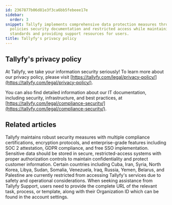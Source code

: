```yaml
---
id: 2367877b06d81e3f3ca6bb5febeee17e
sidebar:
  order: 3
snippet: Tallyfy implements comprehensive data protection measures through privacy
  policies security documentation and restricted access while maintaining compliance
  standards and providing support resources for users.
title: Tallyfy's privacy policy
---
```


## Tallyfy's privacy policy

At Tallyfy, we take your information security seriously! To learn more about our privacy policy, please visit [https://tallyfy.com/legal/privacy-policy/](https://tallyfy.com/legal/privacy-policy/).

You can also find detailed information about our IT documentation, including security, infrastructure, and best practices, at [https://tallyfy.com/legal/compliance-security/](https://tallyfy.com/legal/compliance-security/).


## Related articles
<CardGrid>
<LinkTitleCard header="<b>Miscellaneous > Terms & legals</b>" href="/products/pro/miscellaneous/terms-legals/" > Tallyfy maintains robust security measures with multiple compliance certifications, encryption protocols, and enterprise-grade features including SOC 2 attestation, GDPR compliance, and free SSO implementation. </LinkTitleCard>
<LinkTitleCard header="<b>Tracking And Tasks > Protect Sensitive Data</b>" href="/products/pro/tracking-and-tasks/how-can-i-protect-sensitive-data-in-tallyfy/" > Sensitive data should be stored in secure, restricted-access systems with proper authorization controls to maintain confidentiality and protect customer information. </LinkTitleCard>
<LinkTitleCard header="<b>Terms Legals > Country restrictions</b>" href="/products/pro/miscellaneous/terms-legals/is-your-country-blocked-from-using-tallyfy/" > Certain countries including Cuba, Iran, Syria, North Korea, Libya, Sudan, Somalia, Venezuela, Iraq, Russia, Yemen, Belarus, and Palestine are currently restricted from accessing Tallyfy's services due to safety and operational considerations. </LinkTitleCard>
<LinkTitleCard header="<b>Support > Provide necessary info to Tallyfy's support team</b>" href="/products/pro/miscellaneous/support/how-to-provide-necessary-info-to-tallyfy-support/" > When seeking assistance from Tallyfy Support, users need to provide the complete URL of the relevant task, process, or template, along with their Organization ID which can be found in the account settings. </LinkTitleCard>
</CardGrid>